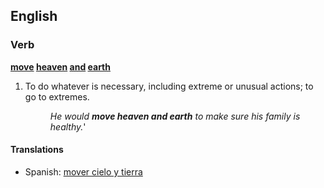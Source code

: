 ==English==

===Verb===
'''[[move]] [[heaven]] [[and]] [[earth]]'''

# {{idiom}} To do whatever is necessary, including extreme or unusual actions; to go to extremes.
#:''He would '''move heaven and earth''' to make sure his family is healthy.'''

====Translations====
{{trans-top|to go to extreme lengths}}
{{trans-mid}}
*Spanish: [[mover cielo y tierra]]
{{trans-bot}}